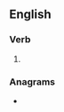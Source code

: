 ==English==

===Verb===
{{head|en|verb form}}

# {{en-third-person singular of|resent}}

===Anagrams===
* {{anagrams|en|a=eenrsst|Senters|nesters|renests|strenes}}